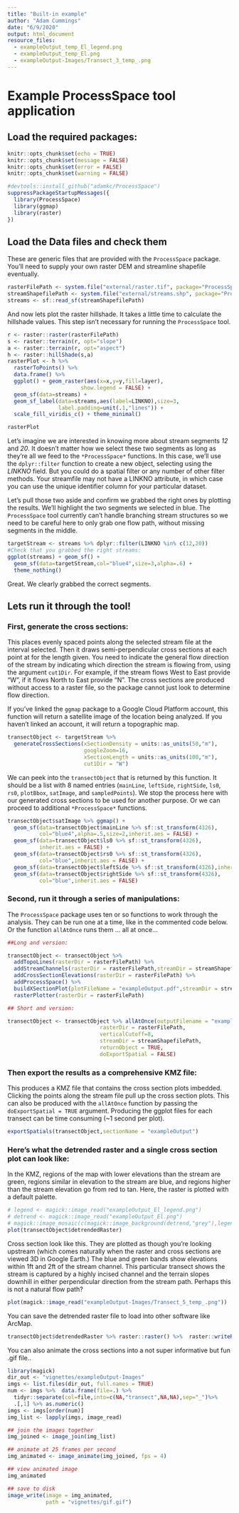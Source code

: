 ```yaml
---
title: "Built-in example"
author: "Adam Cummings"
date: "6/9/2020"
output: html_document
resource_files:
  - exampleOutput_temp_El_legend.png
  - exampleOutput_temp_El.png
  - exampleOutput-Images/Transect_3_temp_.png
---
```


# Example ProcessSpace tool application

## Load the required packages:

```r
knitr::opts_chunk$set(echo = TRUE)
knitr::opts_chunk$set(message = FALSE)
knitr::opts_chunk$set(error = FALSE)
knitr::opts_chunk$set(warning = FALSE)
```

```r
#devtools::install_github("adamkc/ProcessSpace")
suppressPackageStartupMessages({
  library(ProcessSpace)
  library(ggmap)
  library(raster)  
})

```

## Load the Data files and check them

These are generic files that are provided with the `ProcessSpace` package. You'll
need to supply your own raster DEM and streamline shapefile eventually.

```r
rasterFilePath <- system.file("external/raster.tif", package="ProcessSpace")
streamShapefilePath <- system.file("external/streams.shp", package="ProcessSpace")
streams <- sf::read_sf(streamShapefilePath)
```

And now lets plot the raster hillshade. It takes a little time to calculate the hillshade
values. This step isn't necessary for running the `ProcessSpace` tool.

```r
r <- raster::raster(rasterFilePath)
s <- raster::terrain(r, opt="slope")
a <- raster::terrain(r, opt="aspect")
h <- raster::hillShade(s,a)
rasterPlot <- h %>% 
  rasterToPoints() %>%
  data.frame() %>% 
  ggplot() + geom_raster(aes(x=x,y=y,fill=layer),
                       show.legend = FALSE) +
  geom_sf(data=streams) +
  geom_sf_label(data=streams,aes(label=LINKNO),size=3,
                label.padding=unit(.1,"lines")) +
  scale_fill_viridis_c() + theme_minimal() 

rasterPlot
```

Let's imagine we are interested in knowing more about stream segments *12* and *20*. It doesn't matter how we select these two segments as long as they're all we feed to the `*ProcessSpace*` functions. In this case, we'll use the `dplyr::filter` function to create a new object, selecting using the *LINKNO* field. But you could do a spatial filter or any number of other filter methods. Your streamfile may not have a LINKNO attribute, in which case you can use the unique identifier column for your particular dataset.

Let's pull those two aside and confirm we grabbed the right ones by plotting the results. We'll highlight the two segments we selected in blue. The `ProcessSpace` tool currently can't handle branching stream structures so we need to be careful here to only grab one flow path, without missing segments in the middle.

```r
targetStream <- streams %>% dplyr::filter(LINKNO %in% c(12,20)) 
#Check that you grabbed the right streams:
ggplot(streams) + geom_sf() +
  geom_sf(data=targetStream,col="blue4",size=3,alpha=.6) +
  theme_nothing()

```

Great. We clearly grabbed the correct segments.

## Lets run it through the tool!

### First, generate the cross sections:

This places evenly spaced points along the selected stream file at the interval
selected. Then it draws semi-perpendicular cross sections at each point at for the length given. You need to indicate the general flow direction of the stream by indicating which direction the stream is flowing from, using the argument `cut1Dir`. For example, if the stream flows West to East provide "W", if it flows North to East provide "N". The cross sections are produced without access to a raster file, so the package cannot just look to determine flow direction.

If you've linked the `ggmap` package to a Google Cloud Platform account, this function will return a satellite image of the location being analyzed. If you haven't linked an account, it will return a topographic map.

```r
transectObject <- targetStream %>%
  generateCrossSections(xSectionDensity = units::as_units(50,"m"),
                        googleZoom=16,
                        xSectionLength = units::as_units(100,"m"),
                        cut1Dir = "W")
```

We can peek into the `transectObject` that is returned by this function. It should be a list with 8 named entries (`mainLine`, `leftSide`, `rightSide`, `ls0`, `rs0`, `plotBbox`, `satImage`, and `sampledPoints`). We stop the process here with our generated cross sections to be used for another purpose. Or we can proceed to additional `*ProcessSpace*` functions.



```r
transectObject$satImage %>% ggmap() +
  geom_sf(data=transectObject$mainLine %>% sf::st_transform(4326), 
          col="blue4",alpha=.5,size=2,inherit.aes = FALSE) +
  geom_sf(data=transectObject$ls0 %>% sf::st_transform(4326),
          inherit.aes = FALSE) + 
  geom_sf(data=transectObject$rs0 %>% sf::st_transform(4326),
          col="blue",inherit.aes = FALSE) +    
  geom_sf(data=transectObject$leftSide %>% sf::st_transform(4326),inherit.aes = FALSE) + 
  geom_sf(data=transectObject$rightSide %>% sf::st_transform(4326),
          col="blue",inherit.aes = FALSE)
```

### Second, run it through a series of manipulations:

The `ProcessSpace` package uses ten or so functions to work through the analysis. They can be run one at a time, like in the commented code below. Or the function `allAtOnce` runs them ... all at once...

```r

##Long and version:

transectObject <- transectObject %>%
  addTopoLines(rasterDir = rasterFilePath) %>%
  addStreamChannels(rasterDir = rasterFilePath,streamDir = streamShapefilePath) %>%
  addCrossSectionElevations(rasterDir = rasterFilePath) %>%
  addProcessSpace() %>%
  buildXSectionPlot(plotFileName = "exampleOutput.pdf",streamDir = streamShapefilePath) %>%
  rasterPlotter(rasterDir = rasterFilePath)

## Short and version:

transectObject <- transectObject %>% allAtOnce(outputFilename = "exampleOutput.pdf",
                             rasterDir = rasterFilePath,
                             verticalCutoff=8,
                             streamDir = streamShapefilePath,
                             returnObject = TRUE,
                             doExportSpatial = FALSE)
```

### Then export the results as a comprehensive KMZ file:

This produces a KMZ file that contains the cross section plots imbedded.  Clicking the points along the stream file pull up the cross section plots. This can also be produced with the `allAtOnce` function by passing the `doExportSpatial = TRUE` argument. Producing the ggplot files for each transect can be time consuming (~1 second per plot).

```r
exportSpatials(transectObject,sectionName = "exampleOutput")
```

### Here's what the detrended raster and a single cross section plot can look like:

In the KMZ, regions of the map with lower elevations than the stream are green, regions
similar in elevation to the stream are blue, and regions higher than the stream
elevation go from red to tan. Here, the raster is plotted with a default palette.

```r

# legend <- magick::image_read("exampleOutput_El_legend.png")
# detrend <- magick::image_read("exampleOutput_El.png")
# magick::image_mosaic(c(magick::image_background(detrend,"grey"),legend))
plot(transectObject$detrendedRaster)

```



Cross section look like this. They are plotted as though you're looking upstream
(which comes naturally when the raster and cross sections are viewed 3D in
Google Earth.) The blue and green bands show elevations within 1ft and 2ft of
the stream channel. This particular transect shows the stream is captured by a
highly incised channel and the terrain slopes downhill in either perpendicular
direction from the stream path. Perhaps this is not a natural flow path?

```r

plot(magick::image_read("exampleOutput-Images/Transect_5_temp_.png"))

```

You can save the detrended raster file to load into other software like ArcMap.

```r
transectObject$detrendedRaster %>% raster::raster() %>%  raster::writeRaster("DetrendedRaster.tif")
```


You can also animate the cross sections into a not super informative but fun .gif file..

```r
library(magick)
dir_out <- "vignettes/exampleOutput-Images"
imgs <- list.files(dir_out, full.names = TRUE)
num <- imgs %>%  data.frame(file=.) %>%
  tidyr::separate(col=file,into=c(NA,"transect",NA,NA),sep="_")%>%
  .[,1] %>% as.numeric()
imgs <- imgs[order(num)]
img_list <- lapply(imgs, image_read)

## join the images together
img_joined <- image_join(img_list)

## animate at 25 frames per second
img_animated <- image_animate(img_joined, fps = 4)

## view animated image
img_animated

## save to disk
image_write(image = img_animated,
            path = "vignettes/gif.gif")
```

